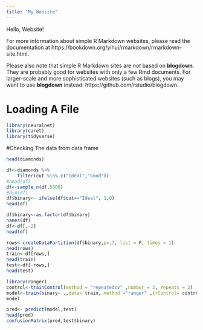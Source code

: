 ---
title: "My Website"
---

Hello, Website!

For more information about simple R Markdown websites, please read the documentation at https://bookdown.org/yihui/rmarkdown/rmarkdown-site.html.

Please also note that simple R Markdown sites are _not_ based on **blogdown**. They are probably good for websites with only a few Rmd documents. For larger-scale and more sophisticated websites (such as blogs), you may want to use **blogdown** instead: https://github.com/rstudio/blogdown.

# Loading A File
```{r}
library(neuralnet)
library(caret)
library(tidyverse)
```
#Checking The data from data frame
```{r}
head(diamonds)
```
```{r}
df<-diamonds %>%
    filter(cut %in% c("Ideal","Good"))
#head(df)
df<-sample_n(df,5000)
#dim(df)
df$binary<- ifelse(df$cut=="Ideal", 1,0)
head(df)

```
```{r}
df$binary<-as.factor(df$binary)
names(df)
df<-df[,-2]
head(df)
```
```{r}
rows<-createDataPartition(df$binary,p=.7, list = F, times = 1)
head(rows)
train<-df[rows,]
head(train)
test<-df[-rows,]
head(test)
```
```{r}
library(ranger)
control<-trainControl(method = "repeatedcv" ,number = 2, repeats = 2)
model<-train(binary~ .,data= train, method ="ranger" ,trControl= control)
model
```

```{r}
pred<- predict(model,test)
head(pred)
confusionMatrix(pred,test$binary)
```




